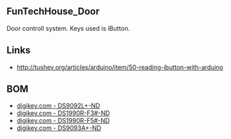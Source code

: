 == FunTechHouse_Door ==

Door controll system.
Keys used is iButton.


== Links ==
* http://tushev.org/articles/arduino/item/50-reading-ibutton-with-arduino

== BOM == 
* [http://www.digikey.com/product-detail/en/DS9092L%2B/DS9092L%2B-ND/1768930 digikey.com - DS9092L+-ND]
* [http://www.digikey.com/product-detail/en/DS1990R-F3%23/DS1990R-F3%23-ND/1769196 digikey.com - DS1990R-F3#-ND]
* [http://www.digikey.com/product-detail/en/DS1990R-F5%23/DS1990R-F5%23-ND/1769193 digikey.com - DS1990R-F5#-ND]
* [http://www.digikey.com/product-detail/en/DS9093A%2B/DS9093A%2B-ND/1769386 digikey.com - DS9093A+-ND]

